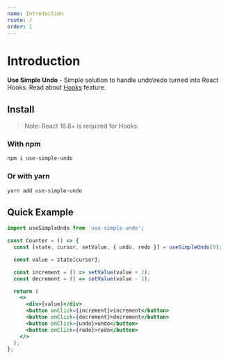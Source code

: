 ```yaml
---
name: Introduction
route: /
order: 1
---
```


# Introduction

**Use Simple Undo** - Simple solution to handle undo\redo turned into React Hooks.
Read about [Hooks](https://reactjs.org/docs/hooks-intro.html) feature.

## Install

> Note: React 16.8+ is required for Hooks.

### With npm

```sh
npm i use-simple-undo
```

### Or with yarn

```sh
yarn add use-simple-undo
```

## Quick Example

```jsx
import useSimpleUndo from 'use-simple-undo';
```

```jsx
const Counter = () => {
  const [state, cursor, setValue, { undo, redo }] = useSimpleUndo(0);

  const value = state[cursor];

  const increment = () => setValue(value + 1);
  const decrement = () => setValue(value - 1);

  return (
    <>
      <div>{value}</div>
      <button onClick={increment}>increment</button>
      <button onClick={decrement}>decrement</button>
      <button onClick={undo}>undo</button>
      <button onClick={redo}>redo</button>
    </>
  );
};
```
